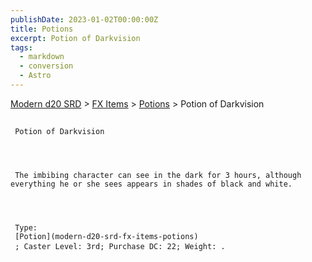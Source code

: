 ```yaml
---
publishDate: 2023-01-02T00:00:00Z
title: Potions
excerpt: Potion of Darkvision
tags:
  - markdown
  - conversion
  - Astro
---
```


[Modern d20 SRD](/#modernD20) >
[FX Items](modern-d20-srd-fx-items-index) >
[Potions](modern-d20-srd-fx-items-potions) > Potion of Darkvision

##

     Potion of Darkvision




     The imbibing character can see in the dark for 3 hours, although everything he or she sees appears in shades of black and white.




     Type:
     [Potion](modern-d20-srd-fx-items-potions)
     ; Caster Level: 3rd; Purchase DC: 22; Weight: .
